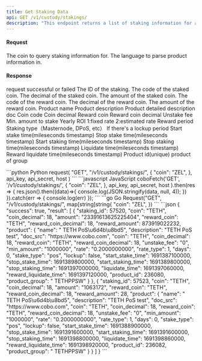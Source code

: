```yaml
---
title: Get Staking Data
api: GET /v1/custody/stakings/ 
description: "This endpoint returns a list of staking information for a given coin and language. The response includes staking ID, coin, decimal, amount, reward coin, reward coin decimal, reward amount, and product information. The product information is parsed based on the language parameter."
---
```

#### Request
<ParamField query="coin" type="String" >The coin to query staking information for.</ParamField>
<ParamField query="language" type="String" >The language to parse product information in.</ParamField>

#### Response
<ResponseField name="success" type="bool">request successful or failed</ResponseField>
<ResponseField name="result" type="object[ ]">
  <Expandable title="object">
    <ResponseField name="staking_id" type="Int" >The ID of the staking.</ResponseField>
    <ResponseField name="coin" type="String" >The code of the staked coin.</ResponseField>
    <ResponseField name="coin_decimal" type="Int" >The decimal of the staked coin.</ResponseField>
    <ResponseField name="amount" type="Int" >The amount of the staked coin.</ResponseField>
    <ResponseField name="reward_coin" type="String" >The code of the reward coin.</ResponseField>
    <ResponseField name="reward_coin_decimal" type="Int" >The decimal of the reward coin.</ResponseField>
    <ResponseField name="reward_amount" type="String" >The amount of the reward coin.</ResponseField>
    <ResponseField name="product" type="object" >
        <Expandable title="object">
            <ResponseField name="name" type="String" >Product name</ResponseField>
            <ResponseField name="description" type="String" >Product description</ResponseField>
            <ResponseField name="doc_src" type="String" >Product detailed description doc</ResponseField>
            <ResponseField name="coin" type="String" >Coin code</ResponseField>
            <ResponseField name="coin_decimal" type="Int" >Coin decimal</ResponseField>
            <ResponseField name="reward_coin" type="String" >Reward coin</ResponseField>
            <ResponseField name="reward_coin_decimal" type="Int" >Reward coin decimal</ResponseField>
            <ResponseField name="unstake_fee" type="String" >Unstake fee</ResponseField>
            <ResponseField name="min_amount" type="String" >Min. amount to stake</ResponseField>
            <ResponseField name="rate" type="String" >Yearly ROI</ResponseField>
            <ResponseField name="rate_type" type="Int" >1:fixed rate 2:estimated rate</ResponseField>
            <ResponseField name="days" type="Int" >Reward period</ResponseField>
            <ResponseField name="stake_type" type="String" >Staking type（Masternode, DPoS, etc）</ResponseField>
            <ResponseField name="lockup" type="Bool" >If there's a lockup period</ResponseField>
            <ResponseField name="start_stake_time" type="Int" >Start stake time(mileseconds timestamp)</ResponseField>
            <ResponseField name="stop_stake_time" type="Int" >Stop stake time(mileseconds timestamp)</ResponseField>
            <ResponseField name="start_staking_time" type="Int" >Start staking time(mileseconds timestamp)</ResponseField>
            <ResponseField name="stop_staking_time" type="Int" >Stop staking time(mileseconds timestamp)</ResponseField>
            <ResponseField name="liquidate_time" type="Int" >Liquidate time(mileseconds timestamp)</ResponseField>
            <ResponseField name="reward_liquidate_time" type="Int" >Reward liquidate time(mileseconds timestamp)</ResponseField>
            <ResponseField name="product_id" type="Int" >Product id(unique)</ResponseField>
            <ResponseField name="product_group" type="String" >product of group </ResponseField>
        </Expandable>
    </ResponseField>
  </Expandable>
</ResponseField>

<RequestExample>
```python Python
request(
    "GET",
    "/v1/custody/stakings/",
    {
        "coin": "ZEL",
    },
    api_key, api_secret, host
)
```
```javascript JavaScript
coboFetch('GET', '/v1/custody/stakings/',
        {
            "coin": "ZEL",
        },
        api_key, api_secret, host
    ).then(res => {
        res.json().then((data)=>{
            console.log(JSON.stringify(data, null, 4));
        })
    }).catch(err => {
        console.log(err)
    });
```
```go Go
Request("GET", "/v1/custody/stakings/", map[string]string{
    "coin": "ZEL",
})
```
</RequestExample>

<ResponseExample>
```json
{
  "success": true,
  "result": [
  {
    "staking_id": 57520,
    "coin": "TETH",
    "coin_decimal": 18,
    "amount": "23391613625225404",
    "reward_coin": "TETH",
    "reward_coin_decimal": 18,
    "reward_amount": 873919022232,
    "product": {
      "name": " TETH PoS\u6d4b\u8bd5",
      "description": "TETH PoS test",
      "doc_src": "https://www.cobo.com",
      "coin": "TETH",
      "coin_decimal": 18,
      "reward_coin": "TETH",
      "reward_coin_decimal": 18,
      "unstake_fee": "0",
      "min_amount": "1000000",
      "rate": "0.2000000000",
      "rate_type": 1,
      "days": 0,
      "stake_type": "pos",
      "lockup": false,
      "start_stake_time": 1691387100000,
      "stop_stake_time": 1691389800000,
      "start_staking_time": 1691389800000,
      "stop_staking_time": 1691397000000,
      "liquidate_time": 1691397060000,
      "reward_liquidate_time": 1691397120000,
      "product_id": 236080,
      "product_group": " TETHPPSW"
    }
  },
  {
    "staking_id": 57523,
    "coin": "TETH",
    "coin_decimal": 18,
    "amount": "1063172",
    "reward_coin": "TETH",
    "reward_coin_decimal": 18,
    "reward_amount": 28,
    "product": {
      "name": " TETH PoS\u6d4b\u8bd5",
      "description": "TETH PoS test",
      "doc_src": "https://www.cobo.com",
      "coin": "TETH",
      "coin_decimal": 18,
      "reward_coin": "TETH",
      "reward_coin_decimal": 18,
      "unstake_fee": "0",
      "min_amount": "1000000",
      "rate": "0.2000000000",
      "rate_type": 1,
      "days": 0,
      "stake_type": "pos",
      "lockup": false,
      "start_stake_time": 1691388900000,
      "stop_stake_time": 1691391600000,
      "start_staking_time": 1691391600000,
      "stop_staking_time": 1691398800000,
      "liquidate_time": 1691398860000,
      "reward_liquidate_time": 1691398920000,
      "product_id": 236082,
      "product_group": " TETHPPSW"
    }
  }
  ]
}
```
</ResponseExample>
